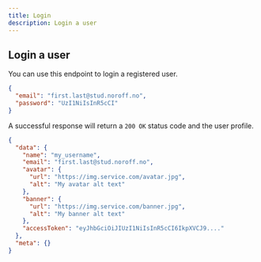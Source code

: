 ```yaml
---
title: Login
description: Login a user
---
```


## Login a user

<EndpointDetails method="POST" path="/auth/login" />

You can use this endpoint to login a registered user.

```json title="Request"
{
  "email": "first.last@stud.noroff.no",
  "password": "UzI1NiIsInR5cCI"
}
```

A successful response will return a `200 OK` status code and the user profile.

```json title="Response"
{
  "data": {
    "name": "my_username",
    "email": "first.last@stud.noroff.no",
    "avatar": {
      "url": "https://img.service.com/avatar.jpg",
      "alt": "My avatar alt text"
    },
    "banner": {
      "url": "https://img.service.com/banner.jpg",
      "alt": "My banner alt text"
    },
    "accessToken": "eyJhbGciOiJIUzI1NiIsInR5cCI6IkpXVCJ9...."
  },
  "meta": {}
}
```
